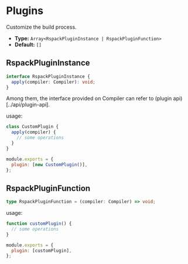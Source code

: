 # Plugins

Customize the build process.

- **Type:** `Array<RspackPluginInstance | RspackPluginFunction>`
- **Default:** `[]`

## RspackPluginInstance

```ts
interface RspackPluginInstance {
  apply(compiler: Compiler): void;
}
```

Among them, the interface provided on Compiler can refer to (plugin api)[../api/plugin-api].

usage:

```js title=rspack.config.js
class CustomPlugin {
  apply(compiler) {
    // some operations
  }
}

module.exports = {
  plugin: [new CustomPlugin()],
};
```

## RspackPluginFunction

```ts
type RspackPluginFunction = (compiler: Compiler) => void;
```

usage:

```js title=rspack.config.js
function customPlugin() {
  // some operations
}

module.exports = {
  plugin: [customPlugin],
};
```
